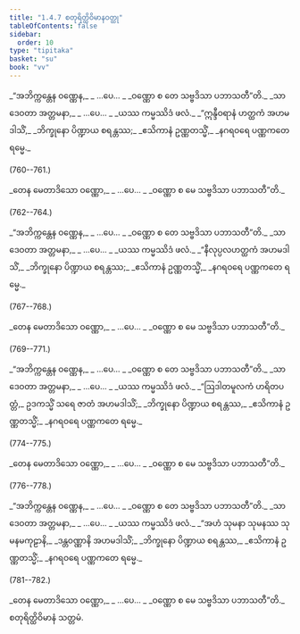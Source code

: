 ```yaml
---
title: "1.4.7 စတုရိတ္ထိဝိမာနဝတ္ထု"
tableOfContents: false
sidebar:
  order: 10
type: "tipitaka"
basket: "su"
book: "vv"
---
```



<DynamicBreadcrumb />

<Division number="755--757" book="vv">

<Paragraph number="604" type="verses" book="vv">
_“အဘိက္ကန္တေန ဝဏ္ဏေန,_  
_ …ပေ… _  
_ဝဏ္ဏော စ တေ သဗ္ဗဒိသာ ပဘာသတီ”တိ._  

</Paragraph>

</Division>
<Division number="758" book="vv">

<Paragraph number="605" type="verses" book="vv">
_သာ ဒေဝတာ အတ္တမနာ,_  
_ …ပေ… _  
_ယဿ ကမ္မဿိဒံ ဖလံ._  

</Paragraph>

</Division>
<Division number="759" book="vv">

<Paragraph number="606" type="verses" book="vv">
_“ဣန္ဒီဝရာနံ ဟတ္ထကံ အဟမဒါသိံ,_  
_ဘိက္ခုနော ပိဏ္ဍာယ စရန္တဿ;_  
_ဧသိကာနံ ဥဏ္ဏတသ္မိံ,_  
_နဂရဝရေ ပဏ္ဏကတေ ရမ္မေ._  


(760--761.)
</Paragraph>

<Paragraph number="607" type="verses" book="vv">
_တေန မေတာဒိသော ဝဏ္ဏော,_  
_ …ပေ… _  
_ဝဏ္ဏော စ မေ သဗ္ဗဒိသာ ပဘာသတီ”တိ._  


(762--764.)
</Paragraph>

<Paragraph number="608" type="verses" book="vv">
_“အဘိက္ကန္တေန ဝဏ္ဏေန,_  
_ …ပေ… _  
_ဝဏ္ဏော စ တေ သဗ္ဗဒိသာ ပဘာသတီ”တိ._  

</Paragraph>

</Division>
<Division number="765" book="vv">

<Paragraph number="609" type="verses" book="vv">
_သာ ဒေဝတာ အတ္တမနာ,_  
_ …ပေ… _  
_ယဿ ကမ္မဿိဒံ ဖလံ._  

</Paragraph>

</Division>
<Division number="766" book="vv">

<Paragraph number="610" type="verses" book="vv">
_“နီလုပ္ပလဟတ္ထကံ အဟမဒါသိံ,_  
_ဘိက္ခုနော ပိဏ္ဍာယ စရန္တဿ;_  
_ဧသိကာနံ ဥဏ္ဏတသ္မိံ,_  
_နဂရဝရေ ပဏ္ဏကတေ ရမ္မေ._  


(767--768.)
</Paragraph>

<Paragraph number="611" type="verses" book="vv">
_တေန မေတာဒိသော ဝဏ္ဏော,_  
_ …ပေ… _  
_ဝဏ္ဏော စ မေ သဗ္ဗဒိသာ ပဘာသတီ”တိ._  


(769--771.)
</Paragraph>

<Paragraph number="612" type="verses" book="vv">
_“အဘိက္ကန္တေန ဝဏ္ဏေန,_  
_ …ပေ… _  
_ဝဏ္ဏော စ တေ သဗ္ဗဒိသာ ပဘာသတီ”တိ._  

</Paragraph>

</Division>
<Division number="772" book="vv">

<Paragraph number="613" type="verses" book="vv">
_သာ ဒေဝတာ အတ္တမနာ,_  
_ …ပေ… _  
_ယဿ ကမ္မဿိဒံ ဖလံ._  

</Paragraph>

</Division>
<Division number="773" book="vv">

<Paragraph number="614" book="vv">
_“ဩဒါတမူလကံ ဟရိတပတ္တံ,_  
ဥဒကသ္မိံ သရေ ဇာတံ အဟမဒါသိံ;_  
_ဘိက္ခုနော ပိဏ္ဍာယ စရန္တဿ,_  
_ဧသိကာနံ ဥဏ္ဏတသ္မိံ;_  
_နဂရဝရေ ပဏ္ဏကတေ ရမ္မေ._  


(774--775.)
</Paragraph>

<Paragraph number="615" type="verses" book="vv">
_တေန မေတာဒိသော ဝဏ္ဏော,_  
_ …ပေ… _  
_ဝဏ္ဏော စ မေ သဗ္ဗဒိသာ ပဘာသတီ”တိ._  


(776--778.)
</Paragraph>

<Paragraph number="616" type="verses" book="vv">
_“အဘိက္ကန္တေန ဝဏ္ဏေန,_  
_ …ပေ… _  
_ဝဏ္ဏော စ တေ သဗ္ဗဒိသာ ပဘာသတီ”တိ._  

</Paragraph>

</Division>
<Division number="779" book="vv">

<Paragraph number="617" type="verses" book="vv">
_သာ ဒေဝတာ အတ္တမနာ,_  
_ …ပေ… _  
_ယဿ ကမ္မဿိဒံ ဖလံ._  

</Paragraph>

</Division>
<Division number="780" book="vv">

<Paragraph number="618" type="verses" book="vv">
_“အဟံ သုမနာ သုမနဿ သုမနမကုဠာနိ,_  
_ဒန္တဝဏ္ဏာနိ အဟမဒါသိံ;_  
_ဘိက္ခုနော ပိဏ္ဍာယ စရန္တဿ,_  
_ဧသိကာနံ ဥဏ္ဏတသ္မိံ;_  
_နဂရဝရေ ပဏ္ဏကတေ ရမ္မေ._  


(781--782.)
</Paragraph>

<Paragraph number="619" type="verses" book="vv">
_တေန မေတာဒိသော ဝဏ္ဏော,_  
_ …ပေ… _  
_ဝဏ္ဏော စ မေ သဗ္ဗဒိသာ ပဘာသတီ”တိ._  


</Paragraph>
</Division>

<Paragraph number="620" type="center" book="vv">
စတုရိတ္ထိဝိမာနံ သတ္တမံ.
</Paragraph>